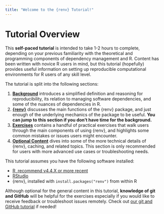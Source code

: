 ```yaml
---
title: "Welcome to the {renv} Tutorial!"
---
```



# Tutorial Overview

This **self-paced tutorial** is intended to take 1-2 hours to complete, depending on your previous familiarity with the theoretical and programming components of dependency management and R. Content has been written with novice R users in mind, but this tutorial (hopefully) provides useful information on setting up reproducible computational environments for R users of any skill level.

The tutorial is split into the following sections:

1.  [**Background**](comp_reproducible.html) introduces a simplified definition and reasoning for reproducibility, its relation to managing software dependencies, and some of the nuances of dependencies in R.
2.  [**{renv}**](renv_getting_started.html) discusses the main functions of the {renv} package, and just enough of the underlying mechanics of the package to be useful. **You can jump to this section if you don't have time for the background.**
3.  [**Exercises**](ex_init_snapshot.html) contains a handful of practical exercises that walk users through the main components of using {renv}, and highlights some common mistakes or issues users might encounter.
4.  [**Optional Content**](caching.html) dives into some of the more technical details of {renv}, caching, and related topics. This section is only recommended for users with more advanced use cases or troubleshooting needs.


::: {.callout-tip title="Recommended Software"}

This tutorial assumes you have the following software installed:

-   [R, recommend v4.4.X or more recent](https://www.r-project.org/){target="_blank"}
-   [RStudio](https://posit.co/download/rstudio-desktop/){target="_blank"}
-   {renv}, installed with `install.packages("renv")` from within R

Although optional for the general content in this tutorial, **knowledge of git and GitHub** will be helpful for the exercises especially if you would like to receive feedback or troubleshoot issues remotely. Check out [our git and GitHub tutorial](https://lmu-osc.github.io/Introduction-RStudio-Git-GitHub/) if needed!

:::
